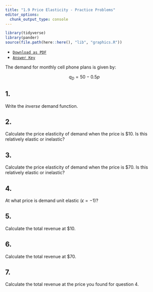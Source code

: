 ```yaml
---
title: "1.9 Price Elasticity - Practice Problems"
editor_options: 
  chunk_output_type: console
---
```


```r
library(tidyverse)
library(pander)
source(file.path(here::here(), "lib", "graphics.R"))
```

- [<i class="fas fa-file-pdf"></i> `Download as PDF`](/practice/09-practice.pdf)
- [<i class="fas fa-file-pdf"></i> `Answer Key`](/practice/09-practice-answers.pdf)

The demand for monthly cell phone plans is given by:

$$q_D =  50-0.5p$$

## 1. 
Write the *inverse* demand function.

## 2. 
Calculate the price elasticity of demand when the price is $10. Is this relatively elastic or inelastic?

## 3. 
Calculate the price elasticity of demand when the price is $70. Is this relatively elastic or inelastic?

## 4. 
At what price is demand unit elastic $(\epsilon=-1)$?

## 5.
Calculate the total revenue at $10.

## 6.
Calculate the total revenue at $70.

## 7.
Calculate the total revenue at the price you found for question 4.